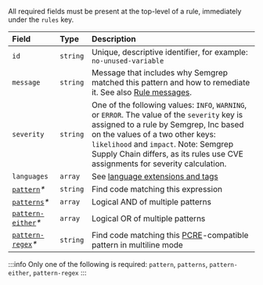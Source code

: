All required fields must be present at the top-level of a rule, immediately under the `rules` key.

|     Field     |   Type   | Description |
| :------------ | :------- | :---------- |
| `id`          | `string` | Unique, descriptive identifier, for example: `no-unused-variable`        |
| `message`     | `string` | Message that includes why Semgrep matched this pattern and how to remediate it. See also [Rule messages](/contributing/contributing-to-semgrep-rules-repository/#rule-messages). |
| `severity`    | `string` | One of the following values: `INFO`, `WARNING`, or `ERROR`. The value of the `severity` key is assigned to a rule by Semgrep, Inc based on the values of a two other keys: `likelihood`  and `impact`. Note: Semgrep Supply Chain differs, as its rules use CVE assignments for severity calculation. |
| `languages`   | `array`  | See [language extensions and tags](/writing-rules/rule-syntax/#language-extensions-and-tags) |
| [`pattern`](#pattern)_\*_     | `string` | Find code matching this expression |
| [`patterns`](#patterns)_\*_   | `array`  | Logical AND of multiple patterns |
| [`pattern-either`](#pattern-either)_\*_ | `array`  | Logical OR of multiple patterns |
| [`pattern-regex`](#pattern-regex)_\*_   | `string` | Find code matching this [PCRE](https://www.pcre.org/original/doc/html/pcrepattern.html)-compatible pattern in multiline mode |

:::info
Only one of the following is required: `pattern`, `patterns`, `pattern-either`, `pattern-regex`
:::
